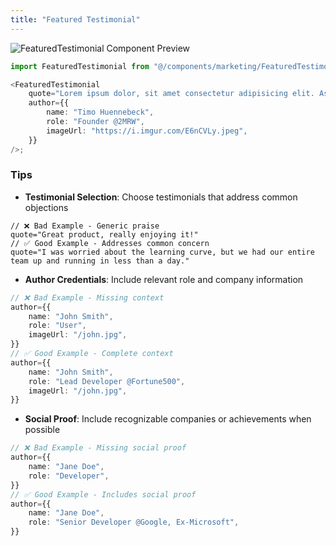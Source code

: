 ```yaml
---
title: "Featured Testimonial"
---
```


![FeaturedTestimonial Component Preview](../assets/components/featured-testimonial.jpg)

```typescript
import FeaturedTestimonial from "@/components/marketing/FeaturedTestimonial";

<FeaturedTestimonial
    quote="Lorem ipsum dolor, sit amet consectetur adipisicing elit. Asperiores amet possimus praesentium ea deleniti recusandae?"
    author={{
        name: "Timo Huennebeck",
        role: "Founder @2MRW",
        imageUrl: "https://i.imgur.com/E6nCVLy.jpeg",
    }}
/>;
```

### Tips

-   **Testimonial Selection**: Choose testimonials that address common objections

```
// ❌ Bad Example - Generic praise
quote="Great product, really enjoying it!"
// ✅ Good Example - Addresses common concern
quote="I was worried about the learning curve, but we had our entire team up and running in less than a day."
```

-   **Author Credentials**: Include relevant role and company information

```typescript
// ❌ Bad Example - Missing context
author={{
    name: "John Smith",
    role: "User",
    imageUrl: "/john.jpg",
}}
// ✅ Good Example - Complete context
author={{
    name: "John Smith",
    role: "Lead Developer @Fortune500",
    imageUrl: "/john.jpg",
}}
```

-   **Social Proof**: Include recognizable companies or achievements when possible

```typescript
// ❌ Bad Example - Missing social proof
author={{
    name: "Jane Doe",
    role: "Developer",
}}
// ✅ Good Example - Includes social proof
author={{
    name: "Jane Doe",
    role: "Senior Developer @Google, Ex-Microsoft",
}}
```
